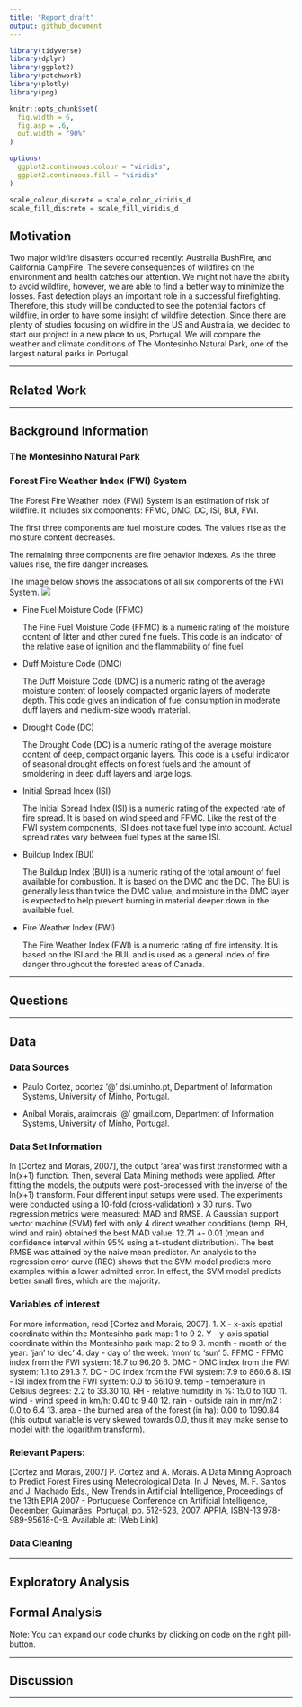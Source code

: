 ```yaml
---
title: "Report_draft"
output: github_document
---
```


```r
library(tidyverse)
library(dplyr)
library(ggplot2)
library(patchwork)
library(plotly)
library(png)

knitr::opts_chunk$set(
  fig.width = 6,
  fig.asp = .6,
  out.width = "90%"
)

options(
  ggplot2.continuous.colour = "viridis",
  ggplot2.continuous.fill = "viridis"
)

scale_colour_discrete = scale_color_viridis_d
scale_fill_discrete = scale_fill_viridis_d
```


## Motivation

Two major wildfire disasters occurred recently: Australia BushFire, and California CampFire. The severe consequences of wildfires on the environment and health catches our attention. We might not have the ability to avoid wildfire, however, we are able to find a better way to minimize the losses. Fast detection plays an important role in a successful firefighting. Therefore, this study will be conducted to see the potential factors of wildfire, in order to have some insight of wildfire detection. Since there are plenty of studies focusing on wildfire in the US and Australia, we decided to start our project in a new place to us, Portugal. We will compare the weather and climate conditions of The Montesinho Natural Park, one of the largest natural parks in Portugal.

---

## Related Work


---

## Background Information

### The Montesinho Natural Park



### Forest Fire Weather Index (FWI) System

The Forest Fire Weather Index (FWI) System is an estimation of risk of wildfire. It includes six components: FFMC, DMC, DC, ISI, BUI, FWI.

The first three components are fuel moisture codes. The values rise as the moisture content decreases.

The remaining three components are fire behavior indexes. As the three values rise, the fire danger increases.

The image below shows the associations of all six components of the FWI System. ![](images/FWI_structure.jpg)

* Fine Fuel Moisture Code (FFMC)

  The Fine Fuel Moisture Code (FFMC) is a numeric rating of the moisture content of litter and other cured fine fuels. This code is an indicator of the relative ease of ignition and the flammability of fine fuel.

* Duff Moisture Code (DMC)

  The Duff Moisture Code (DMC) is a numeric rating of the average moisture content of loosely compacted organic layers of moderate depth. This code gives an indication of fuel consumption in moderate duff layers and medium-size woody material.

* Drought Code (DC)

  The Drought Code (DC) is a numeric rating of the average moisture content of deep, compact organic layers. This code is a useful indicator of seasonal drought effects on forest fuels and the amount of smoldering in deep duff layers and large logs.

* Initial Spread Index (ISI)

  The Initial Spread Index (ISI) is a numeric rating of the expected rate of fire spread. It is based on wind speed and FFMC. Like the rest of the FWI system components, ISI does not take fuel type into account. Actual spread rates vary between fuel types at the same ISI.

* Buildup Index (BUI)

  The Buildup Index (BUI) is a numeric rating of the total amount of fuel available for combustion. It is based on the DMC and the DC. The BUI is generally less than twice the DMC value, and moisture in the DMC layer is expected to help prevent burning in material deeper down in the available fuel.

* Fire Weather Index (FWI)

  The Fire Weather Index (FWI) is a numeric rating of fire intensity. It is based on the ISI and the BUI, and is used as a general index of fire danger throughout the forested areas of Canada.


---

## Questions


---

## Data

### Data Sources

* Paulo Cortez, pcortez '@' dsi.uminho.pt, Department of Information Systems, University of Minho, Portugal.

* Aníbal Morais, araimorais '@' gmail.com, Department of Information Systems, University of Minho, Portugal.

### Data Set Information

In [Cortez and Morais, 2007], the output 'area' was first transformed with a ln(x+1) function.
Then, several Data Mining methods were applied. After fitting the models, the outputs were
post-processed with the inverse of the ln(x+1) transform. Four different input setups were
used. The experiments were conducted using a 10-fold (cross-validation) x 30 runs. Two
regression metrics were measured: MAD and RMSE. A Gaussian support vector machine (SVM) fed
with only 4 direct weather conditions (temp, RH, wind and rain) obtained the best MAD value:
12.71 +- 0.01 (mean and confidence interval within 95% using a t-student distribution). The
best RMSE was attained by the naive mean predictor. An analysis to the regression error curve
(REC) shows that the SVM model predicts more examples within a lower admitted error. In effect,
the SVM model predicts better small fires, which are the majority.

### Variables of interest

For more information, read [Cortez and Morais, 2007].
1. X - x-axis spatial coordinate within the Montesinho park map: 1 to 9
2. Y - y-axis spatial coordinate within the Montesinho park map: 2 to 9
3. month - month of the year: 'jan' to 'dec'
4. day - day of the week: 'mon' to 'sun'
5. FFMC - FFMC index from the FWI system: 18.7 to 96.20
6. DMC - DMC index from the FWI system: 1.1 to 291.3
7. DC - DC index from the FWI system: 7.9 to 860.6
8. ISI - ISI index from the FWI system: 0.0 to 56.10
9. temp - temperature in Celsius degrees: 2.2 to 33.30
10. RH - relative humidity in %: 15.0 to 100
11. wind - wind speed in km/h: 0.40 to 9.40
12. rain - outside rain in mm/m2 : 0.0 to 6.4
13. area - the burned area of the forest (in ha): 0.00 to 1090.84
(this output variable is very skewed towards 0.0, thus it may make
sense to model with the logarithm transform).

### Relevant Papers:

[Cortez and Morais, 2007] P. Cortez and A. Morais. A Data Mining Approach to Predict Forest Fires using Meteorological Data. In J. Neves, M. F. Santos and J. Machado Eds., New Trends in Artificial Intelligence, Proceedings of the 13th EPIA 2007 - Portuguese Conference on Artificial Intelligence, December, Guimarães, Portugal, pp. 512-523, 2007. APPIA, ISBN-13 978-989-95618-0-9. Available at: [Web Link]

### Data Cleaning

---

## Exploratory Analysis

## Formal Analysis

Note: You can expand our code chunks by clicking on code on the right pill-button.

---

## Discussion




---







